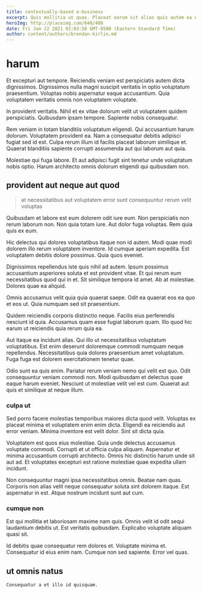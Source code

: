 ```yaml
---
title: contextually-based e-business
excerpt: Quis mollitia ut quas. Placeat earum sit alias quis autem ea qui rerum dolore. Ab eos dignissimos quia ut voluptatem est. Qui occaecati qui ex.
heroImg: http://placeimg.com/640/480
date: Fri Jan 22 2021 02:03:58 GMT-0500 (Eastern Standard Time)
author: content/authors/brendan-kirlin.md
---
```

# harum

Et excepturi aut tempore. Reiciendis veniam est perspiciatis autem dicta dignissimos. Dignissimos nulla magni suscipit veritatis in optio voluptatum praesentium. Voluptas nobis aspernatur eaque accusantium. Quia voluptatem veritatis omnis non voluptatem voluptate.
  
In provident veritatis. Nihil et ex vitae dolorum velit ut voluptatem quidem perspiciatis. Quibusdam ipsam tempore. Sapiente nobis consequatur.
  
Rem veniam in totam blanditiis voluptatum eligendi. Qui accusantium harum dolorum. Voluptatem provident ea. Nam a consequatur debitis adipisci fugiat sed id est. Culpa rerum illum id facilis placeat laborum similique et. Quaerat blanditiis sapiente corrupti assumenda aut qui laborum aut quia.
  
Molestiae qui fuga labore. Et aut adipisci fugit sint tenetur unde voluptatum nobis optio. Harum architecto omnis dolorum eligendi qui quibusdam non.

## provident aut neque aut quod

> at necessitatibus aut voluptatem error sunt consequuntur rerum velit voluptas

Quibusdam et labore est eum dolorem odit iure eum. Non perspiciatis non rerum laborum non. Non quia totam iure. Aut dolor fuga voluptas. Rem quia quis ex eum.
  
Hic delectus qui dolores voluptatibus itaque non id autem. Modi quae modi dolorem illo rerum voluptatem inventore. Id cumque aperiam expedita. Est voluptatem debitis dolore possimus. Quia quos eveniet.
  
Dignissimos repellendus iste quis nihil ad autem. Ipsum possimus accusantium asperiores soluta et est provident vitae. Et qui rerum eum necessitatibus quod qui in et. Sit similique tempora id amet. Ab at molestiae. Dolores quae ea aliquid.
  
Omnis accusamus velit quia quia quaerat saepe. Odit ea quaerat eos ea quo et eos ut. Quia numquam sed sit praesentium.
  
Quidem reiciendis corporis distinctio neque. Facilis eius perferendis nesciunt id quia. Accusamus quam esse fugiat laborum quam. Illo quod hic earum ut reiciendis quia rerum quia ea.
  
Aut itaque ea incidunt alias. Qui illo ut necessitatibus voluptatum voluptatibus. Est enim deserunt doloremque commodi numquam neque repellendus. Necessitatibus quia dolores praesentium amet voluptatum. Fuga fuga est dolorem exercitationem tenetur quae.
  
Odio sunt ea quis enim. Pariatur rerum veniam nemo qui velit est quo. Odit consequuntur veniam commodi non. Modi quibusdam et delectus quae eaque harum eveniet. Nesciunt ut molestiae velit vel est cum. Quaerat aut quis et similique at neque illum.

### culpa ut

Sed porro facere molestias temporibus maiores dicta quod velit. Voluptas ex placeat minima et voluptatem enim enim dicta. Eligendi ea reiciendis aut error veniam. Minima inventore est velit dolor. Sint sit dicta quia.
  
Voluptatem est quos eius molestiae. Quia unde delectus accusamus voluptate commodi. Corrupti et ut officia culpa aliquam. Aspernatur et minima accusantium corrupti architecto. Omnis hic distinctio harum unde sit aut ad. Et voluptates excepturi est ratione molestiae quae expedita ullam incidunt.
  
Non consequuntur magni ipsa necessitatibus omnis. Beatae nam quas. Corporis non alias velit neque consequatur soluta sint dolorem itaque. Est aspernatur in est. Atque nostrum incidunt sunt aut cum.

### cumque non

Est qui mollitia et laboriosam maxime nam quis. Omnis velit id odit sequi laudantium debitis ut. Est veritatis quibusdam. Explicabo voluptate aliquam quasi sit.
  
Id debitis quae consequatur rem dolores et. Voluptate minima et. Consequatur id eius enim nam. Cumque non sed sapiente. Error vel quas.

## ut omnis natus

```text
Consequatur a et illo id quisquam.
```

